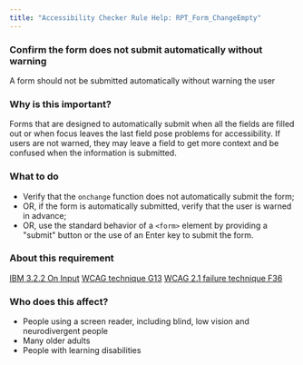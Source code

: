```yaml
---
title: "Accessibility Checker Rule Help: RPT_Form_ChangeEmpty"
---
```


<div className="toolHelp">
<Row>
<Column colLg={16} colMd={8} colSm={4} className="toolHead">

### Confirm the form does not submit automatically without warning

<div id="locLevel"></div>

A form should not be submitted automatically without warning the user

</Column>
</Row>
<Row>
<Column colLg={11} colMd={5} colSm={4} className="toolMain">

### Why is this important?

Forms that are designed to automatically submit when all the fields are filled out or when focus leaves the last field pose problems for accessibility. If users are not warned, they may leave a field to get more context and be confused when the information is submitted.

<div id="locSnippet"></div>

### What to do

* Verify that the `onchange` function does not automatically submit the form;
* OR, if the form is automatically submitted, verify that the user is warned in advance;
* OR, use the standard behavior of a `<form>` element by providing a "submit" button or the use of an Enter key to submit the form.

</Column>
<Column colLg={5} colMd={3} colSm={4} className="toolLeft">

### About this requirement

[IBM 3.2.2 On Input](https://www.ibm.com/able/requirements/requirements/#3_2_2)
[WCAG technique G13](https://www.w3.org/WAI/WCAG21/Techniques/general/G13)
[WCAG 2.1 failure technique F36](https://www.w3.org/WAI/WCAG21/Techniques/failures/F36)

### Who does this affect?

* People using a screen reader, including blind, low vision and neurodivergent people
* Many older adults
* People with learning disabilities

</Column>
</Row>
</div>

